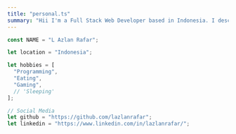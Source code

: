 ```yaml
---
title: "personal.ts"
summary: "Hii I'm a Full Stack Web Developer based in Indonesia. I describe myself as a passionate developer who loves coding, open source, and the web platform."
---
```


```ts
const NAME = "L Azlan Rafar";

let location = "Indonesia";

let hobbies = [
  "Programming",
  "Eating",
  "Gaming",
  // 'Sleeping'
];

// Social Media
let github = "https://github.com/lazlanrafar";
let linkedin = "https://www.linkedin.com/in/lazlanrafar/";
```

